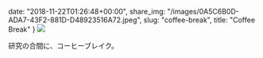 date: "2018-11-22T01:26:48+00:00",
share_img: "/images/0A5C6B0D-ADA7-43F2-881D-D48923516A72.jpeg",
slug: "coffee-break",
title: "Coffee Break"
}
![](/images/0A5C6B0D-ADA7-43F2-881D-D48923516A72.jpeg)

研究の合間に、コーヒーブレイク。
